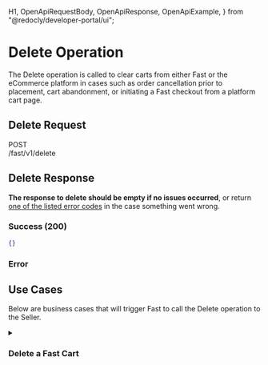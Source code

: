   H1,
  OpenApiRequestBody,
  OpenApiResponse,
  OpenApiExample,
} from "@redocly/developer-portal/ui";

# Delete Operation

The Delete operation is called to clear carts from either Fast or the eCommerce platform in cases such as order cancellation prior to placement, cart abandonment, or initiating a Fast checkout from a platform cart page.

## Delete Request

<span>
  <p
    style={{
      fontFamily: "Courier,monospace",
      display: "flex",
      alignItems: "center",
    }}
  >
    <div
      style={{
        backgroundColor: "cadetblue",
        color: "white",
        padding: "3px 5px",
      }}
    >
      POST
    </div>
    /fast/v1/delete
  </p>
</span>
<OpenApiRequestBody
  definitionId="merchant"
  pointer="#/components/requestBodies/CreateRequest"
/>

## Delete Response

**The response to delete should be empty if no issues occurred**, or return [one of the listed error codes](../../../../resources/error-codes) in the case something went wrong.

### Success (200)

```json
{}
```

### Error

<OpenApiResponse
  definitionId="merchant"
  pointer="#/components/responses/DefaultResponse"
/>

## Use Cases

Below are business cases that will trigger Fast to call the Delete operation to the Seller.

<details><summary><h3>Delete a Fast Cart</h3></summary>
<p>

### Delete a Fast Cart

If a Shopper chooses to cancel their order, the pending cart will be deleted.

For anonymous / first-time Fast Shoppers that don't complete their profile or make order updates for an hour, Fast will consider it an abandoned cart and send a request to clear the cart from the eCommerce platform

If a Shopper initiates Fast checkout from the platform cart page, we make a call to delete the platform cart upon successful Fast order creation (but not timing window complete) to avoid duplicate orders. This will include the platform cart id in the external_order_id field to distinguish between a request to delete the Fast Checkout cart.

**Request**

<OpenApiExample
  definitionId="merchant"
  pointer="#/components/examples/DeleteRequest_Order_Fast_Cart"
/>

**Response**

```json
{}
```

</p>
</details>
